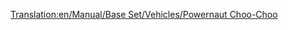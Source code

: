 [[Translation:en/Manual/Base Set/Vehicles/Powernaut Choo-Choo]]
{{it/Treni|Image=[[File:en/Powernautchoochoo.png]]
|Name=Powernaut Choo-Choo
|Cost=€ 35.156
|Speed=96 km/h (60 mph)
|Weight=130 t
|Power=913 hp (671 kW)
|Annual=€ 4.264
|Designed=1952
|Lifespan=20 
|Capacity=N/A
|Description=Un treno leggermente migliore del Ploddyphut Choo-Choo, ma ancora niente di speciale.
|Real-life=Immaginario
}}